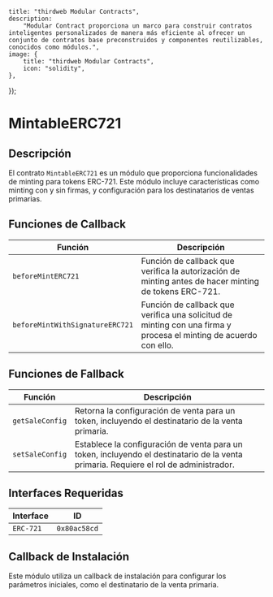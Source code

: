 
    title: "thirdweb Modular Contracts",
    description:
        "Modular Contract proporciona un marco para construir contratos inteligentes personalizados de manera más eficiente al ofrecer un conjunto de contratos base preconstruidos y componentes reutilizables, conocidos como módulos.",
    image: {
        title: "thirdweb Modular Contracts",
        icon: "solidity",
    },
});

# MintableERC721

## Descripción

El contrato `MintableERC721` es un módulo que proporciona funcionalidades de minting para tokens ERC-721. Este módulo incluye características como minting con y sin firmas, y configuración para los destinatarios de ventas primarias.

<GithubButtonLink href="https://github.com/thirdweb-dev/modular-contracts/blob/dev/src/module/token/minting/MintableERC721.sol" />

## Funciones de Callback

| Función                          | Descripción                                                                                                    |
|-----------------------------------|----------------------------------------------------------------------------------------------------------------|
| `beforeMintERC721`                | Función de callback que verifica la autorización de minting antes de hacer minting de tokens ERC-721.         |
| `beforeMintWithSignatureERC721`   | Función de callback que verifica una solicitud de minting con una firma y procesa el minting de acuerdo con ello. |

## Funciones de Fallback

| Función                 | Descripción                                                              |
|--------------------------|--------------------------------------------------------------------------|
| `getSaleConfig`          | Retorna la configuración de venta para un token, incluyendo el destinatario de la venta primaria. |
| `setSaleConfig`          | Establece la configuración de venta para un token, incluyendo el destinatario de la venta primaria. Requiere el rol de administrador.       |

## Interfaces Requeridas

| Interface  | ID          |
|------------|-------------|
| `ERC-721`  | `0x80ac58cd`|

## Callback de Instalación

Este módulo utiliza un callback de instalación para configurar los parámetros iniciales, como el destinatario de la venta primaria.

